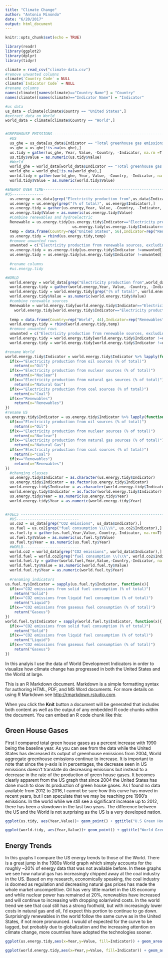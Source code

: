 ```yaml
---
title: "Climate Change"
author: "Antonio Minondo"
date: "6/20/2017"
output: html_document
---
```


```r
knitr::opts_chunk$set(echo = TRUE)

library(readr)
library(ggplot2)
library(dplyr)
library(tidyr)

climate = read_csv("climate-data.csv")
#remove unwanted columns
climate$`Country Code` = NULL
climate$`Indicator Code` = NULL
#rename columns
names(climate)[names(climate)=="Country Name"] = "Country"
names(climate)[names(climate)=="Indicator Name"] = "Indicator"

#us data
us_data = climate[climate$Country == "United States",]
#extract data on World
world_data = climate[climate$Country == "World",]


#GREENHOUSE EMISSIONS----------------------------------------------------------------------------------
  #US
  us_ghe = us_data[us_data$Indicator == "Total greenhouse gas emissions (% change from 1990)",]
  us_ghe = us_ghe[!is.na(us_ghe),]
  us.tidy = gather(us_ghe, Year, Value, -Country, -Indicator, na.rm =T) #tidy text
  us.tidy$Value = as.numeric(us.tidy$Value)
  #World
  world_ghe = world_data[world_data$Indicator == "Total greenhouse gas emissions (% change from 1990)",]
  world_ghe = world_ghe[!is.na(world_ghe),]
  world.tidy = gather(world_ghe, Year, Value, -Country, -Indicator, na.rm =T) #tidy text
  world.tidy$Value = as.numeric(world.tidy$Value)

#ENERGY OVER TIME--------------------------------------------------------------------------------------
#US--------------
  us.energy = us_data[grep("Electricity production from",us_data$Indicator),]
  us.energy = us.energy[grep("(% of total)", us.energy$Indicator),]
  us.energy.tidy = gather(us.energy,Year, Value, -Country, -Indicator, na.rm=T)
  us.energy.tidy$Value = as.numeric(us.energy.tidy$Value)
  #Combine renewables and hydroelectric
  Renewable = us.energy.tidy[us.energy.tidy$Indicator=="Electricity production from renewable sources, excluding hydroelectric (% of total)",]$Value + 
                              us.energy.tidy[us.energy.tidy$Indicator=="Electricity production from hydroelectric sources (% of total)",]$Value
  temp = data.frame(Country=rep("United States", 56),Indicator=rep("Renewables", 56), Year = 1960:2015, Value=Renewable)
  us.energy.tidy = rbind(us.energy.tidy,temp)
  #remove unwanted rows
  unwanted = c("Electricity production from renewable sources, excluding hydroelectric (% of total)","Electricity production from hydroelectric sources (% of total)")
  us.energy.tidy = us.energy.tidy[us.energy.tidy$Indicator !=unwanted[[1]],]
  us.energy.tidy = us.energy.tidy[us.energy.tidy$Indicator !=unwanted[[2]],]
  
  #rename columns
  #us.energy.tidy

#WORLD
  world.energy = world_data[grep("Electricity production from",world_data$Indicator),]
  world.energy.tidy = gather(world.energy,Year, Value, -Country, -Indicator, na.rm=T)
  world.energy.tidy = world.energy.tidy[grep("(% of total)", world.energy.tidy$Indicator),]
  world.energy.tidy$Value = as.numeric(world.energy.tidy$Value)
  #combine renewable sources
  Renewable = world.energy.tidy[world.energy.tidy$Indicator=="Electricity production from renewable sources, excluding hydroelectric (% of total)",]$Value + 
    world.energy.tidy[world.energy.tidy$Indicator=="Electricity production from hydroelectric sources (% of total)",]$Value
  
  temp = data.frame(Country=rep("World", 44),Indicator=rep("Renewables", 44), Year = 1971:2014, Value=Renewable)
  world.energy.tidy = rbind(world.energy.tidy,temp)
  #remove unwanted rows
  unwanted = c("Electricity production from renewable sources, excluding hydroelectric (% of total)","Electricity production from hydroelectric sources (% of total)")
  world.energy.tidy = world.energy.tidy[world.energy.tidy$Indicator !=unwanted[[1]],]
  world.energy.tidy = world.energy.tidy[world.energy.tidy$Indicator !=unwanted[[2]],]

#rename World
world.energy.tidy$Indicator = world.energy.tidy$Indicator %>% lapply(function(x){
  if(x=="Electricity production from oil sources (% of total)")
    return(x="Oil")
  if(x=="Electricity production from nuclear sources (% of total)")
    return(x="Nuclear")
  if(x=="Electricity production from natural gas sources (% of total)")
    return(x="Natural Gas")
  if(x=="Electricity production from coal sources (% of total)")
    return(x="Coal")
  if(x=="Renewables")
    return(x="Renewables")
})
#rename US
us.energy.tidy$Indicator = us.energy.tidy$Indicator %>% lapply(function(x){
  if(x=="Electricity production from oil sources (% of total)")
    return(x="Oil")
  if(x=="Electricity production from nuclear sources (% of total)")
    return(x="Nuclear")
  if(x=="Electricity production from natural gas sources (% of total)")
    return(x="Natural Gas")
  if(x=="Electricity production from coal sources (% of total)")
    return(x="Coal")
  if(x=="Renewables")
    return(x="Renewables")
})
  #changing classes
  us.energy.tidy$Indicator = as.character(us.energy.tidy$Indicator)
  us.energy.tidy$Indicator = as.factor(us.energy.tidy$Indicator)
  world.energy.tidy$Indicator = as.character(world.energy.tidy$Indicator)
  world.energy.tidy$Indicator = as.factor(world.energy.tidy$Indicator)
  us.energy.tidy$Year = as.numeric(us.energy.tidy$Year)
  world.energy.tidy$Year = as.numeric(world.energy.tidy$Year)


#FUELS -------------------------------------------------------------------------------------------------
  #US----------------------------
  us.co2 = us_data[grep("CO2 emissions", us_data$Indicator),]
  us.fuel = us.co2[grep("fuel consumption \\(\\%", us.co2$Indicator),]
  us.fuel.ty = gather(us.fuel,Year,Value,-Country,-Indicator, na.rm=T)
  us.fuel.ty$Value = as.numeric(us.fuel.ty$Value)
  us.fuel.ty$Year = as.numeric(us.fuel.ty$Year)
  #WORLD-------------------------
  world.co2 = world_data[grep("CO2 emissions", world_data$Indicator),]
  world.fuel = world.co2[grep("fuel consumption \\(\\%", world.co2$Indicator),]
  world.fuel.ty = gather(world.fuel,Year,Value,-Country,-Indicator, na.rm=T)
  world.fuel.ty$Value = as.numeric(world.fuel.ty$Value)
  world.fuel.ty$Year = as.numeric(world.fuel.ty$Year)
  
  #renaming indicators
us.fuel.ty$Indicator = sapply(us.fuel.ty$Indicator, function(x){
  if(x=="CO2 emissions from solid fuel consumption (% of total)")
    return("Solid")
  if(x=="CO2 emissions from liquid fuel consumption (% of total)")
    return("Liquid")
  if(x=="CO2 emissions from gaseous fuel consumption (% of total)")
    return("Gaseus")
})
world.fuel.ty$Indicator = sapply(world.fuel.ty$Indicator, function(x){
  if(x=="CO2 emissions from solid fuel consumption (% of total)")
    return("Solid")
  if(x=="CO2 emissions from liquid fuel consumption (% of total)")
    return("Liquid")
  if(x=="CO2 emissions from gaseous fuel consumption (% of total)")
    return("Gaseus")
})
```



In this analyis I use the data of World Development Indicators in order to visualize how climate change has progressed in both the United States and the World at large.


This is an R Markdown document. Markdown is a simple formatting syntax for authoring HTML, PDF, and MS Word documents. For more details on using R Markdown see <http://rmarkdown.rstudio.com>.

When you click the **Knit** button a document will be generated that includes both content as well as the output of any embedded R code chunks within the document. You can embed an R code chunk like this:



## Green House Gases 

First I compared total green house gases as a percent increase with 1990 being the baseline year. As you can see from the data while the United States has decreased its output of greenhouse emissions from 2004, World aggregate greenhouse emissions continue to increase. It is important to note that since the y-axis is in percentages, the decrease seen in US emissions doesn't translate do decreasing emissions but instead to a decrease in the rate of the production of green house gases. It becomes clearly apparent from the US graph that since 2004 the United States has done much to slow its production of green house gases. As I found no data available from 2012 to 2016, I cannot be sure how this curve has moved in recent years, but I can speculate that we may be reaching pre 1990's emissions. In the world while we still see a significant increase up to 2012, there has been a slowdown in the last two years. The difference between the US and the World is not surprising as the US is a very developed nation.

```r
ggplot(us.tidy, aes(Year,Value))+ geom_point() + ggtitle("U.S Green House Emissions") +ylab("(% change from 1990)") + theme(axis.text.x = element_text(angle = 45, hjust = 1))

ggplot(world.tidy, aes(Year,Value))+ geom_point() + ggtitle("World Green House Emissions") + ylab("(% change from 1990)") + theme(axis.text.x = element_text(angle = 45, hjust = 1))
```

## Energy Trends

In this graphs I compare the US energy trends to those of the World. There is a great jump in the 1980s World graph which simply accounts for the roughly ~20% of energy data that was not available before. In these graphs we see how natural gas has increasingly chipped away at the coal industry in the US. Based on my research, economically speaking, the coal industry is doomed as regulation and decreasing natural gas prices has made the whole market uncompetitive. Oil has very little market in the US economy and while nuclear power has remained at 20%, renewables have increased and will continue to increasing with dropping solar/wind costs. In the world trend we see that coal still has a strong foothold, but with increasingly lower costs in natural gas and oil, I'd expect this portion to continue to go down. Surprisingly renewables  in the world follow the same curve as in the United States, if not more pronounced. I would of expected for the curve to be lagged, but probably due to globalization and the increasing attention on climate change, more countries have adopted the technologies sooner.
```r

ggplot(us.energy.tidy,aes(x=Year,y=Value, fill=Indicator)) + geom_area() + theme(legend.position="bottom")  +ggtitle("US Energy Trends") + ylab("(% of Total)")

ggplot(world.energy.tidy,aes(x=Year,y=Value, fill=Indicator)) + geom_area() +theme(legend.position="bottom") + ggtitle ("World Energy Trends") + ylab("(% of Total)")
```



